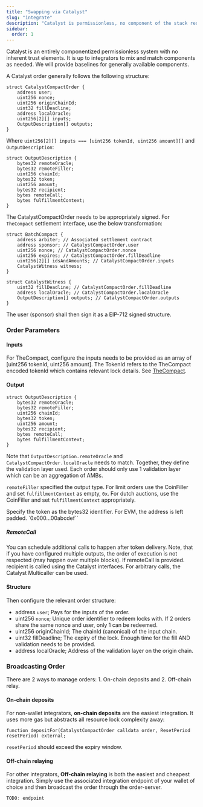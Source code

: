 ```yaml
---
title: "Swapping via Catalyst"
slug: "integrate"
description: "Catalyst is permissionless, no component of the stack requires permissions. You can solve, create intents, and even extend the system to your needs without anyone's permission."
sidebar:
  order: 1
---
```


Catalyst is an entirely componentized permissionless system with no inherent trust elements. It is up to integrators to mix and match components as needed. We will provide baselines for generally available components.

A Catalyst order generally follows the following structure:

```solidity
struct CatalystCompactOrder {
    address user;
    uint256 nonce;
    uint256 originChainId;
    uint32 fillDeadline;
    address localOracle;
    uint256[2][] inputs;
    OutputDescription[] outputs;
}
```

Where `uint256[2][] inputs === [uint256 tokenId, uint256 amount][]` and `OutputDescription`:

```solidity
struct OutputDescription {
    bytes32 remoteOracle;
    bytes32 remoteFiller;
    uint256 chainId;
    bytes32 token;
    uint256 amount;
    bytes32 recipient;
    bytes remoteCall;
    bytes fulfillmentContext;
}
```

The CatalystCompactOrder needs to be appropriately signed. For `TheCompact` settlement interface, use the below transformation:

```solidity
struct BatchCompact {
    address arbiter; // Associated settlement contract
    address sponsor; // CatalystCompactOrder.user
    uint256 nonce; // CatalystCompactOrder.nonce
    uint256 expires; // CatalystCompactOrder.fillDeadline
    uint256[2][] idsAndAmounts; // CatalystCompactOrder.inputs
    CatalystWitness witness;
}

struct CatalystWitness {
    uint32 fillDeadline; // CatalystCompactOrder.fillDeadline
    address localOracle; // CatalystCompactOrder.localOracle
    OutputDescription[] outputs; // CatalystCompactOrder.outputs
}
```

The user (sponsor) shall then sign it as a EIP-712 signed structure.


### Order Parameters

#### Inputs

For TheCompact, configure the inputs needs to be provided as an array of [uint256 tokenId, uint256 amount].
The TokenId refers to the TheCompact encoded tokenId which contains relevant lock details. See [TheCompact](https://github.com/Uniswap/the-compact/blob/c4776fa3264f7c64b26b5800b5f8d8e651089b0a/src/lib/IdLib.sol#L87-L104).

#### Output
```
struct OutputDescription {
    bytes32 remoteOracle;
    bytes32 remoteFiller;
    uint256 chainId;
    bytes32 token;
    uint256 amount;
    bytes32 recipient;
    bytes remoteCall;
    bytes fulfillmentContext;
}
```

Note that `OutputDescription.remoteOracle` and `CatalystCompactOrder.localOracle` needs to match. Together, they define the validation layer used. Each order should only use 1 validation layer which can be an aggregation of AMBs.

`remoteFiller` specified the output type. For limit orders use the CoinFiller and set `fulfillmentContext` as empty, `0x`. For dutch auctions, use the CoinFiller and set `fulfillmentContext` appropriately.

Specify the token as the bytes32 identifier. For EVM, the address is left padded. `0x000...00abcdef``

##### RemoteCall

You can schedule additional calls to happen after token delivery. Note, that if you have configured multiple outputs, the order of execution is not respected (may happen over multiple blocks). If remoteCall is provided. recipient is called using the Catalyst interfaces. For arbitrary calls, the Catalyst Multicaller can be used.


#### Structure

Then configure the relevant order structure:

- address `user`; Pays for the inputs of the order.
- uint256 `nonce`; Unique order identifier to redeem locks with. If 2 orders share the same nonce and user, only 1 can be redeemed.
- uint256 originChainId; The chainId (canonical) of the input chain.
- uint32 fillDeadline; The expiry of the lock. Enough time for the fill AND validation needs to be provided.
- address localOracle; Address of the validation layer on the origin chain.


### Broadcasting Order

There are 2 ways to manage orders: 1. On-chain deposits and 2. Off-chain relay.

#### On-chain deposits

For non-wallet integrators, **on-chain deposits** are the easiest integration. It uses more gas but abstracts all resource lock complexity away:
```solidity
function depositFor(CatalystCompactOrder calldata order, ResetPeriod resetPeriod) external;
```
`resetPeriod` should exceed the expiry window.


#### Off-chain relaying
For other integrators, **Off-chain relaying** is both the easiest and cheapest integration. Simply use the associated integration endpoint of your wallet of choice and then broadcast the order through the order-server.

```typescript
TODO: endpoint
```

